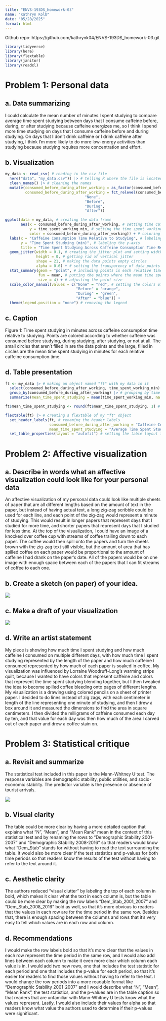```yaml
---
title: "ENVS-193DS_homework-03"
name: "Kathryn Kolb"
date: "05/28/2025"
format: html
---
```


Github repo: https://github.com/kathrynk04/ENVS-193DS_homework-03.git

```r
library(tidyverse)
library(here)
library(flextable)
library(janitor)
library(readxl)
```

# Problem 1: Personal data

## a. Data summarizing

I could calculate the mean number of minutes I spent studying to compare average time spent studying between days that I consume caffeine before, during, or after studying because caffeine energizes me, so I think I spend more time studying on days that I consume caffeine before and during studying. On days that I don't drink caffeine or I drink caffeine after studying, I think I'm more likely to do more low-energy activities than studying because studying requires more concentration and effort.

## b. Visualization

```r
my_data <- read_csv( # reading in the csv file
  here("data", "my_data.csv")) |> # telling R where the file is located
  clean_names() |> # cleaning the names
  mutate(consumed_before_during_after_working = as_factor(consumed_before_during_after_working), # making when the caffeine was consumed relative to studying a factor
         consumed_before_during_after_working = fct_relevel(consumed_before_during_after_working, # changing the factor orders
                                    "None",
                                    "Before",
                                    "During",
                                    "After")) 

ggplot(data = my_data, # creating the data frame
       aes(x = consumed_before_during_after_working, # setting time caffeine was consumed relative to studying as the x-axis
           y = time_spent_working_min, # setting the time spent working as the y-axis
           color = consumed_before_during_after_working)) + # coloring by time caffeine was consumed relative to studying
  labs(x = "Caffeine Consumption Time Relative to Studying", # labeling the x-axis
       y = "Time Spent Studying (min)", # labeling the y-axis
       title = "Time Spent Studying Across Caffeine Consumption Time Relative to Studying") + # creating the title
  geom_jitter(width = 0.1, # creating the jitter plot and setting width as 0.1
              height = 0, # getting rid of vertical jitter
              shape = 21, # making the data points empty circles
              alpha = 0.6) + # setting the transparency of data points
  stat_summary(geom = "point", # including points in each relative time
               fun = mean, # putting the points where the mean time spent studying is
               size = 4) + # adjusting the point size
  scale_color_manual(values = c("None" = "red", # setting the colors of each group
                                "Before" = "orange",
                                "During" = "green",
                                "After" = "blue")) +
  theme(legend.position = "none") # removing the legend
```

## c. Caption

Figure 1: Time spent studying in minutes across caffeine consumption time relative to studying. Points are colored according to whether caffeine was consumed before studying, during studying, after studying, or not at all. The small circles that aren't filled in are the data points and the large, filled in circles are the mean time spent studying in minutes for each relative caffeine consumption time.

## d. Table presentation

```r
ft <- my_data |> # making an object named "ft" with my data in it
  select(consumed_before_during_after_working, time_spent_working_min) |> # selecting for time caffeine was consumed relative to studying and time spent working
  group_by(consumed_before_during_after_working) |> # grouping by time caffeine was consumed relative to studying
  summarize(mean_time_spent_studying = mean(time_spent_working_min, na.rm = FALSE)) # calculating the mean time spent studying for each group

ft$mean_time_spent_studying <- round(ft$mean_time_spent_studying, 1) # rounding numbers to 1 decimal place

flextable(ft) |> # creating a flextable of my "ft" object
  set_header_labels(ft, # renaming the header labels
                    consumed_before_during_after_working = "Caffeine Consumption Time Relative to Studying",
                    mean_time_spent_studying = "Average Time Spent Studying (min)") |> 
  set_table_properties(layout = "autofit") # setting the table layout to "autofit"
```

# Problem 2: Affective visualization

## a. Describe in words what an affective visualization could look like for your personal data

An affective visualization of my personal data could look like multiple sheets of paper that are all different lengths based on the amount of text in the paper, but instead of having actual text, a long zig-zag scribble could be used for each line, and each point of the zig-zag would represent a minute of studying. This would result in longer papers that represent days that I studied for more time, and shorter papers that represent days that I studied for less time. At the top of the visualization, I could have an image of a knocked over coffee cup with streams of coffee trailing down to each paper. The coffee would then spill onto the papers and turn the sheets brown with the zig-zag text still visible, but the amount of area that has spilled coffee on each paper would be proportional to the amount of caffeine I had drank on the paper's date. All of the papers would be on one image with enough space between each of the papers that I can fit streams of coffee to each one.

## b. Create a sketch (on paper) of your idea.

![](images/sketch.png)

## c. Make a draft of your visualization

![](images/Scanned Documents (1)-1.png)

## d. Write an artist statement

My piece is showing how much time I spent studying and how much caffeine I consumed on multiple different days, with how much time I spent studying represented by the length of the paper and how much caffeine I consumed represented by how much of each paper is soaked in coffee. My visualization was influenced by Lorraine Woodruff-Long's warming strips quilt, because I wanted to have colors that represent caffeine and colors that represent the time spent studying blending together, but I then tweaked the idea to become spilled coffee bleeding onto pages of different lengths. My visualization is a drawing using colored pencils on a sheet of printer paper. I decided to do lines instead of zig zags, with each centimeter in length of the line representing one minute of studying, and then I drew a box around it and measured the dimensions to find the area in square centimeters. I then divided the milligrams of caffeine consumed each day by ten, and that value for each day was then how much of the area I carved out of each paper and drew a coffee stain on.

# Problem 3: Statistical critique

## a. Revisit and summarize

The statistical test included in this paper is the Mann-Whitney U test. The response variables are demographic stability, public utilities, and socio-economic stability. The predictor variable is the presence or absence of tourist arrivals.

![](images/Mann-Whitney%20U%20Figure.png)

## b. Visual clarity

The table could be more clear by having a more detailed caption that explains what "N", "Mean", and "Mean Rank" mean in the context of this statistical test and by renaming the rows to "Demographic Stability 2001-2007" and "Demographic Stability 2008-2016" so that readers would know what "Dem_Stab" stands for without having to read the text surrounding the table. It would also be more clear if the test statistics and p-values for both time periods so that readers know the results of the test without having to refer to the text around it.

## c. Aesthetic clarity

The authors reduced "visual clutter" by labeling the top of each column in bold, which makes it clear what the text in each column is, but the table could be more clear by making the row labels "Dem_Stab_2001_2007" and "Dem_Stab_2008_2016" bold as well, so that it's more obvious to readers that the values in each row are for the time period in the same row. Besides that, there is enough spacing between the columns and rows that it's very easy to tell which values are in each row and column.

## d. Recommendations

I would make the row labels bold so that it's more clear that the values in each row represent the time period in the same row, and I would also add lines between each column to make it even more clear which column each value is in. I would add two new rows, one that includes the test statistic for each period and one that includes the p-value for each period, so that it's easier for readers to find those values without having to refer to the text. I would change the row periods into a more readable format like "Demographic Stability 2001-2007" and I would describe what "N", "Mean", "Mean Rank", the test statistics, and the p-values are in the table caption so that readers that are unfamiliar with Mann-Whitney U tests know what the values represent. Lastly, I would also include their values for alpha so that readers know what value the authors used to determine if their p-values were significant.
